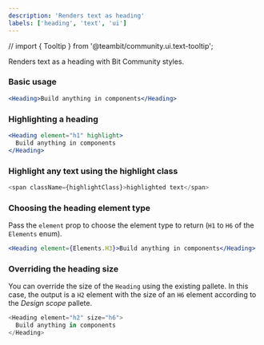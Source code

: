 ```yaml
---
description: 'Renders text as heading'
labels: ['heading', 'text', 'ui']
---
```


// import { Tooltip } from '@teambit/community.ui.text-tooltip';

Renders text as a heading with Bit Community styles.

### Basic usage

```jsx live
<Heading>Build anything in components</Heading>
```

### Highlighting a heading

```jsx live
<Heading element="h1" highlight>
  Build anything in components
</Heading>
```

### Highlight any text using the highlight class

```js live=true
<span className={highlightClass}>highlighted text</span>
```

### Choosing the heading element type

Pass the `element` prop to choose the element type to return (`H1` to `H6` of the <Tooltip content={importElements} language='typescript'>`Elements` enum</Tooltip>).

```jsx live
<Heading element={Elements.H3}>Build anything in components</Heading>
```

### Overriding the heading size

You can override the size of the `Heading` using the existing pallete. In this case, the output is a `H2` element with the size of an `H6` element according to the _Design scope_ pallete.

```js live=true
<Heading element="h2" size="h6">
  Build anything in components
</Heading>
```
